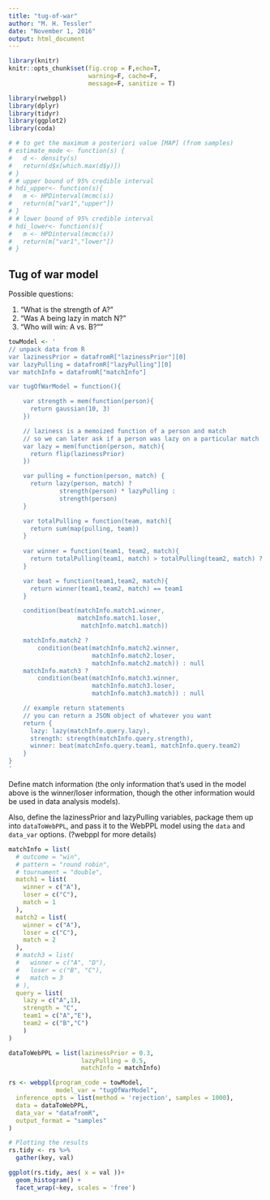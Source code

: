 ```yaml
---
title: "tug-of-war"
author: "M. H. Tessler"
date: "November 1, 2016"
output: html_document
---
```


```r
library(knitr)
knitr::opts_chunk$set(fig.crop = F,echo=T, 
                      warning=F, cache=F, 
                      message=F, sanitize = T)

library(rwebppl)
library(dplyr)
library(tidyr)
library(ggplot2)
library(coda)

# # to get the maximum a posteriori value [MAP] (from samples)
# estimate_mode <- function(s) {
#   d <- density(s)
#   return(d$x[which.max(d$y)])
# }
# # upper bound of 95% credible interval
# hdi_upper<- function(s){
#   m <- HPDinterval(mcmc(s))
#   return(m["var1","upper"])
# }
# # lower bound of 95% credible interval
# hdi_lower<- function(s){
#   m <- HPDinterval(mcmc(s))
#   return(m["var1","lower"])
# }
```

## Tug of war model

Possible questions: 

1. "What is the strength of A?"
2. "Was A being lazy in match N?"
3. "Who will win: A vs. B?""

```r
towModel <- '
// unpack data from R
var lazinessPrior = datafromR["lazinessPrior"][0]
var lazyPulling = datafromR["lazyPulling"][0]
var matchInfo = datafromR["matchInfo"]

var tugOfWarModel = function(){

    var strength = mem(function(person){
      return gaussian(10, 3)
    })

    // laziness is a memoized function of a person and match
    // so we can later ask if a person was lazy on a particular match
    var lazy = mem(function(person, match){
      return flip(lazinessPrior)
    })

    var pulling = function(person, match) {
      return lazy(person, match) ?
              strength(person) * lazyPulling :
              strength(person)
    }

    var totalPulling = function(team, match){
      return sum(map(pulling, team)) 
    }
  
    var winner = function(team1, team2, match){
      return totalPulling(team1, match) > totalPulling(team2, match) ? team1 : team2
    }

    var beat = function(team1,team2, match){
      return winner(team1,team2, match) == team1
    }

    condition(beat(matchInfo.match1.winner, 
                   matchInfo.match1.loser,
                    matchInfo.match1.match))

    matchInfo.match2 ? 
        condition(beat(matchInfo.match2.winner, 
                       matchInfo.match2.loser, 
                       matchInfo.match2.match)) : null
    matchInfo.match3 ? 
        condition(beat(matchInfo.match3.winner, 
                       matchInfo.match3.loser, 
                       matchInfo.match3.match)) : null

    // example return statements
    // you can return a JSON object of whatever you want
    return {
      lazy: lazy(matchInfo.query.lazy),
      strength: strength(matchInfo.query.strength),
      winner: beat(matchInfo.query.team1, matchInfo.query.team2)
    }
}
'
```

Define match information (the only information that's used in the model above is the winner/loser information, though the other information would be used in data analysis models).

Also, define the lazinessPrior and lazyPulling variables, package them up into `dataToWebPPL`, and pass it to the WebPPL model using the `data` and `data_var` options. (?webppl for more details)

```r
matchInfo = list(
  # outcome = "win",
  # pattern = "round robin",
  # tournament = "double",
  match1 = list(
    winner = c("A"),
    loser = c("C"),
    match = 1
  ),
  match2 = list(
    winner = c("A"),
    loser = c("C"),
    match = 2
  ),
  # match3 = list(
  #   winner = c("A", "D"),
  #   loser = c("B", "C"),
  #   match = 3
  # ),
  query = list( 
    lazy = c("A",1),
    strength = "C",
    team1 = c("A","E"),
    team2 = c("B","C")
    )
)

dataToWebPPL = list(lazinessPrior = 0.3, 
                    lazyPulling = 0.5,
                    matchInfo = matchInfo)

rs <- webppl(program_code = towModel, 
             model_var = "tugOfWarModel",
  inference_opts = list(method = 'rejection', samples = 1000),
  data = dataToWebPPL,
  data_var = "datafromR",
  output_format = "samples"
)

# Plotting the results
rs.tidy <- rs %>%
  gather(key, val)

ggplot(rs.tidy, aes( x = val ))+
  geom_histogram() +
  facet_wrap(~key, scales = 'free')
```